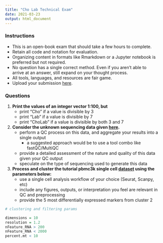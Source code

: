 ```yaml
---
title: "Cho Lab Technical Exam"
date: 2021-03-23
output: html_document
---
```


### Instructions
- This is an open-book exam that should take a few hours to complete.
- Retain all code and notation for evaluation.
- Organizing content in formats like Rmarkdown or a Jupyter notebook is preferred but not required.
- No question has a single correct method. Even if you aren't able to arrive at an answer, still expand on your thought process.
- All tools, languages, and resources are fair game.
- Upload your submission [here](https://docs.google.com/forms/d/e/1FAIpQLSfajIaqnyOZhNfygrcwkL9_HmCwfhAPxiBJco_gSnUJN0HB3w/viewform?usp=sf_link).

### Questions
1. **Print the values of an integer vector 1:100, but**
    - print “Cho” if a value is divisible by 3
    - print “Lab” if a value is divisible by 7
    - print “ChoLab” if a value is divisible by both 3 and 7
1. **Consider the unknown sequencing data given [here](https://www.dropbox.com/sh/11geyzga66zah4p/AADZEDlsW_pjLy9bliHIdEPIa?dl=0).**
    - perform a QC process on this data, and aggregate your results into a single output
      - a suggested approach would be to use a tool combo like fastQC/MultiQC
    - provide a detailed assessment of the nature and quality of this data given your QC output
    - speculate on the type of sequencing used to generate this data
1. **Process and cluster the tutorial pbmc3k single cell [dataset](https://www.dropbox.com/sh/v655nic5k43g8ff/AAACisU4ZsLlkNf-c02PSKSxa?dl=0) using the parameters below:**
    - use a single cell analysis workflow of your choice (Seurat, Scanpy, etc)
    - include any figures, outputs, or interpretation you feel are relevant in QC and preprocessing
    - provide the 5 most differentially expressed markers from cluster 2

```r
# clustering and filtering params

dimensions = 10
resolution = 1.2
nFeature_RNA > 200
nFeature_RNA < 2000
percent.mt < 10
```

